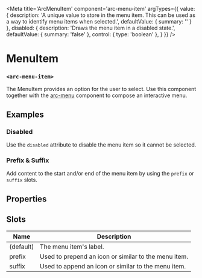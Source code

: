 
<Meta
title='ArcMenuItem'
component='arc-menu-item'
argTypes={{
    value: {
      description: 'A unique value to store in the menu item. This can be used as a way to identify menu items when selected.',
      defaultValue: { summary: '' }
    },
    disabled: {
      description: 'Draws the menu item in a disabled state.',
      defaultValue: { summary: 'false' },
      control: { type: 'boolean' },
    }
}} />

# MenuItem
### `<arc-menu-item>`

The MenuItem provides an option for the user to select.
Use this component together with the [arc-menu](?path=/story/arcmenu--default) component to compose an interactive menu.

<Canvas>
  <Story name="Default" story={stories.Default} />
</Canvas>

## Examples
### Disabled
Use the `disabled` attribute to disable the menu item so it cannot be selected.

<Canvas>
  <Story name="Disabled" story={stories.Disabled} />
</Canvas>

### Prefix & Suffix
Add content to the start and/or end of the menu item by using the `prefix` or `suffix` slots.

<Canvas>
  <Story name="PrefixSuffix" story={stories.PrefixSuffix} />
</Canvas>

## Properties
<ArgsTable story="Default" />

## Slots

| Name         | Description                                               |
|--------------|-----------------------------------------------------------|
| (default)    | The menu item's label.                                    |
| prefix       | Used to prepend an icon or similar to the menu item.      |
| suffix       | Used to append an icon or similar to the menu item.       |